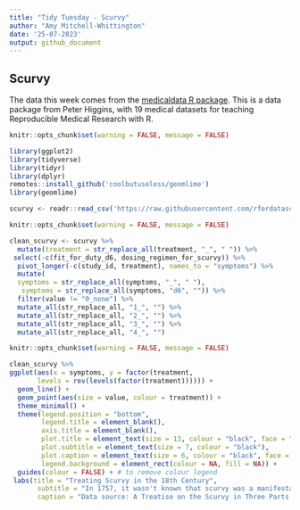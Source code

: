 ```yaml
---
title: "Tidy Tuesday - Scurvy"
author: "Amy Mitchell-Whittington"
date: '25-07-2023'
output: github_document
---
```


## Scurvy

The data this week comes from the [medicaldata R package](https://higgi13425.github.io/medicaldata/). This is a data package from Peter Higgins, with 19 medical datasets for teaching Reproducible Medical Research with R.

```r
knitr::opts_chunk$set(warning = FALSE, message = FALSE) 

library(ggplot2)
library(tidyverse)
library(tidyr)
library(dplyr)
remotes::install_github('coolbutuseless/geomlime')
library(geomlime)

scurvy <- readr::read_csv('https://raw.githubusercontent.com/rfordatascience/tidytuesday/master/data/2023/2023-07-25/scurvy.csv')

```

```r
knitr::opts_chunk$set(warning = FALSE, message = FALSE) 

clean_scurvy <- scurvy %>%
  mutate(treatment = str_replace_all(treatment, "_", " ")) %>%
 select(-c(fit_for_duty_d6, dosing_regimen_for_scurvy)) %>% 
  pivot_longer(-c(study_id, treatment), names_to = "symptoms") %>%
  mutate(
  symptoms = str_replace_all(symptoms, "_", " "),
   symptoms = str_replace_all(symptoms, "d6", "")) %>%
  filter(value != "0_none") %>%
  mutate_all(str_replace_all, "1_", "") %>%
  mutate_all(str_replace_all, "2_", "") %>%
  mutate_all(str_replace_all, "3_", "") %>%
  mutate_all(str_replace_all, "4_", "") 

```


```r
knitr::opts_chunk$set(warning = FALSE, message = FALSE)

clean_scurvy %>%
ggplot(aes(x = symptoms, y = factor(treatment, 
       levels = rev(levels(factor(treatment)))))) +
  geom_line() +
  geom_point(aes(size = value, colour = treatment)) +
  theme_minimal() +
  theme(legend.position = "bottom",
        legend.title = element_blank(),
        axis.title = element_blank(),
        plot.title = element_text(size = 13, colour = "black", face = "bold"),
        plot.subtitle = element_text(size = 7, colour = "black"),
        plot.caption = element_text(size = 6, colour = "black", face = "italic"),
        legend.background = element_rect(colour = NA, fill = NA)) +
  guides(colour = FALSE) + # to remove colour legend 
 labs(title = "Treating Scurvy in the 18th Century",
       subtitle = "In 1757, it wasn't known that scurvy was a manifestation of vitamin C deficiency. A variety of remedies had been\nanecdotally reported, but HMS Salisbury surgeon James Lind was reportedly the first to test different treatments\nagainst each other in a randomized, controlled trial. This chart shows the outcomes of six treatments\non 12 seamen with symptomatic scurvy, who were each selected for similar severity.",
       caption = "Data source: A Treatise on the Scurvy in Three Parts, by James Lind.")
```
